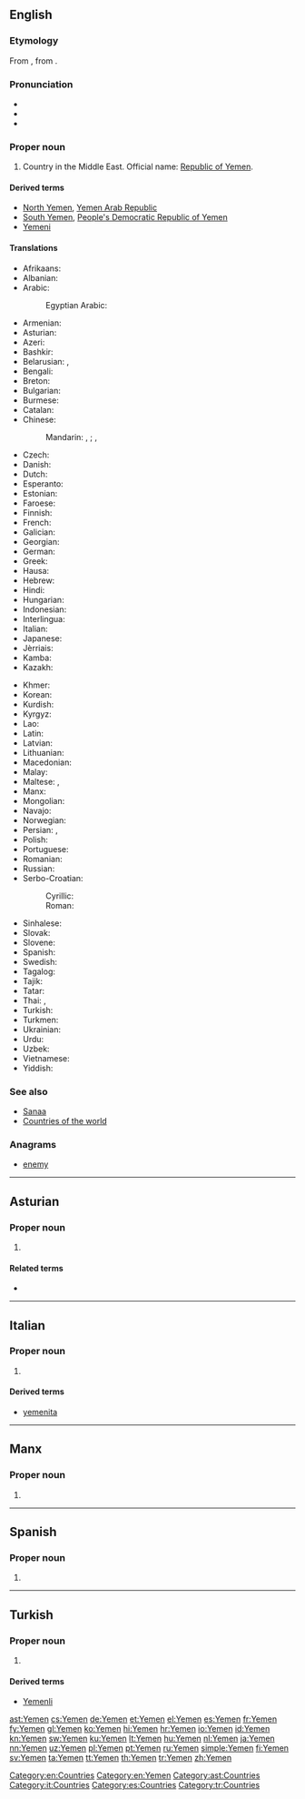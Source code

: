 {{also|Ýemen|Yémen|Yəmən}}
==English==
{{wikipedia}}

===Etymology===
From {{etyl|ar|en}} {{term/t|ar|اليمن|tr=al-yaman}}, from {{etyl|sem-pro|en}} {{term/t|sem-pro|*yamīn-||right; right hand}}.

===Pronunciation===
* {{IPA|/ˈjɛmən/}}
* {{audio|En-us-Yemen.ogg|Audio (US)|lang=en}}
* {{rhymes|ɛmən}}

===Proper noun===
{{en-proper noun}}

# Country in the Middle East. Official name: [[Republic of Yemen]].

====Derived terms====
* [[North Yemen]], [[Yemen Arab Republic]]
* [[South Yemen]], [[People's Democratic Republic of Yemen]]
* [[Yemeni]]

====Translations====
{{trans-top|Republic of Yemen}}
* Afrikaans: {{t|af|Jemen}}
* Albanian: {{t|sq|Jemeni}}
* Arabic: {{t|ar|اليمن|m|f|tr=al-yáman}}
*: Egyptian Arabic: {{t|arz|اليمن|f|tr=el yaman|sc=Arab}}
* Armenian: {{t|hy|Եմեն|tr=Emen}}
* Asturian: {{t+|ast|Yemen|m}}
* Azeri: {{t|az|Yəmən}}
* Bashkir: {{t|ba|Йәмән|tr=Yəmən|sc=Cyrl}}
* Belarusian: {{t|be|Е́мен|m|tr=Jémjen|sc=Cyrl}}, {{t|be|Е́мэн|m|tr=Jémen|sc=Cyrl}}
* Bengali: {{t|bn|ইয়েমেন|tr=iẏemen|sc=Beng}}
* Breton: {{t|br|Yemen}}
* Bulgarian: {{t|bg|Йе́мен|m|tr=Jémen}}
* Burmese: {{t|my|ယီမင္|tr=yimĩ|sc=Mymr}}
* Catalan: {{t+|ca|Iemen|m}}
* Chinese:
*: Mandarin: {{t|cmn|也門|sc=Hani}}, {{t+|cmn|也门|tr=Yěmén|sc=Hani}}; {{qualifier|Taiwan}} {{t|cmn|葉門|sc=Hani}}, {{t|cmn|叶门|tr=Yèmén|sc=Hani}}
* Czech: {{t+|cs|Jemen|m}}
* Danish: {{t|da|Yemen}}
* Dutch: {{t+|nl|Jemen}}
* Esperanto: {{t|eo|Jemeno}}
* Estonian: {{t+|et|Jeemen}}
* Faroese: {{t|fo|Jemen|n}}
* Finnish: {{t+|fi|Jemen}}
* French: {{t+|fr|Yémen|m}}
* Galician: {{t+|gl|Iemen|m}}
* Georgian: {{t|ka|იემენი|tr=iemeni|sc=Geor}}
* German: {{t+|de|Jemen|m}}
* Greek: {{t+|el|Υεμένη|f|tr=Yeméni}}
* Hausa: {{t|ha|Yamal|f|alt=Yamàl}}
* Hebrew: {{t|he|תימן|f|tr=teman}}
* Hindi: {{t+|hi|यमन|tr=yaman}}
* Hungarian: {{t+|hu|Jemen}}
* Indonesian: {{t|id|Yaman}}
* Interlingua: {{t|ia|Yemen}}
* Italian: {{t|it|Yemen|m}}
* Japanese: {{t|ja|イエメン|tr=Iemen}}
* Jèrriais: {{t|roa-jer|Yemen|m}}
* Kamba: {{t|kam|Yemen}}
* Kazakh: {{t|kk|Йемен|tr=Yemen|sc=Cyrl}}
{{trans-mid}}
* Khmer: {{t|km|យេមែន|tr=yeimɛɛn|sc=Khmr}}
* Korean: {{t+|ko|예멘|tr=Yemen|sc=Hang}}
* Kurdish: {{t+|ku|Yemen}}
* Kyrgyz: {{t|ky|Йемен|tr=Yemen|sc=Cyrl}}
* Lao: {{t|lo|ເຢເມັນ|tr=yēmen|sc=Laoo}}
* Latin: {{t|la|Iemenia}}
* Latvian: {{t+|lv|Jemena}}
* Lithuanian: {{t+|lt|Jemenas|m}}
* Macedonian: {{t+|mk|Је́мен|m|tr=Jémen}}
* Malay: {{t|ms|Yaman}}
* Maltese: {{t|mt|Jemen}}, {{t|mt|Jemen}}
* Manx: {{t|gv|Yeamen|f|alt=Yn Yeamen}}
* Mongolian: {{t|mn|Йемен|tr=Jemen|sc=Cyrl}}
* Navajo: {{t|nv|Shádiʼááhjí Ásáí bikéyah}}
* Norwegian: {{t+|no|Jemen}}
* Persian: {{t+|fa|یمن|tr=Yaman}}, {{t+|fa|هاماوران|tr=Hâmâvarân|sc=fa-Arab}}
* Polish: {{t+|pl|Jemen|m}}
* Portuguese: {{t+|pt|Iémen|m}}
* Romanian: {{t|ro|Yemen|n}}
* Russian: {{t+|ru|Йе́мен|m|tr=Jémɛn}}
* Serbo-Croatian:
*: Cyrillic: {{t|sh|Јемен|m}}
*: Roman: {{t|sh|Jemen|m}}
* Sinhalese: {{t|si|යේමනය|tr=yēmanaya|sc=Sinh}}
* Slovak: {{t|sk|Jemen|m}}
* Slovene: {{t|sl|Jémen|m}}
* Spanish: {{t+|es|Yemen|m}}
* Swedish: {{t+|sv|Jemen}}
* Tagalog: {{t|tl|Yemen}}
* Tajik: {{t|tg|Яман|tr=Yaman|sc=Cyrl}}
* Tatar: {{t|tt|Йәмән|tr=Yämän|sc=Cyrl}}
* Thai: {{t|th|ประเทศเยเมน|tr=bprà-tâyt yay-mayn}}, {{t+|th|เยเมน|tr=yaymayn|sc=Thai}}
* Turkish: {{t+|tr|Yemen}}
* Turkmen: {{t|tk|Ýemen}}
* Ukrainian: {{t+|uk|Є́мен|m|tr=Jémen}}
* Urdu: {{t|ur|یمن|tr=yaman}}
* Uzbek: {{t+|uz|Yaman}}
* Vietnamese: {{t|vi|Yemen}}
* Yiddish: {{t|yi|תימן|tr=teyman|sc=Hebr}}
{{trans-bottom}}

===See also===
* [[Sanaa]]
* [[Appendix:Countries of the world|Countries of the world]]

===Anagrams===
* [[enemy#English|enemy]]

[[Category:en:Countries]]
[[Category:en:Yemen]]

----

==Asturian==
{{wikipedia|lang=ast}}

===Proper noun===
{{ast-proper noun|m}}

# {{l/en|Yemen}} {{gloss|republic of Yemen}}

====Related terms====
* {{l|ast|portugués}}
[[Category:ast:Countries]]
----

==Italian==
{{wikipedia|lang=it}}

===Proper noun===
{{it-proper noun|m}}

# {{l|en|Yemen}}

====Derived terms====
* [[yemenita]]

[[Category:it:Countries]]

----

==Manx==

===Proper noun===
{{head|gv|proper noun|g=f|head=Yn Yemen}}

# {{alternative form of|Yeaman|lang=gv}}

----

==Spanish==
{{wikipedia|lang=es}}

===Proper noun===
{{es-proper noun}}

# {{l|en|Yemen}}

[[Category:es:Countries]]

----

==Turkish==

===Proper noun===
{{tr-proper noun}}

# {{l|en|Yemen}}

====Derived terms====
* [[Yemenli]]

[[Category:tr:Countries]]

[[ast:Yemen]]
[[cs:Yemen]]
[[de:Yemen]]
[[et:Yemen]]
[[el:Yemen]]
[[es:Yemen]]
[[fr:Yemen]]
[[fy:Yemen]]
[[gl:Yemen]]
[[ko:Yemen]]
[[hi:Yemen]]
[[hr:Yemen]]
[[io:Yemen]]
[[id:Yemen]]
[[kn:Yemen]]
[[sw:Yemen]]
[[ku:Yemen]]
[[lt:Yemen]]
[[hu:Yemen]]
[[nl:Yemen]]
[[ja:Yemen]]
[[nn:Yemen]]
[[uz:Yemen]]
[[pl:Yemen]]
[[pt:Yemen]]
[[ru:Yemen]]
[[simple:Yemen]]
[[fi:Yemen]]
[[sv:Yemen]]
[[ta:Yemen]]
[[tt:Yemen]]
[[th:Yemen]]
[[tr:Yemen]]
[[zh:Yemen]]